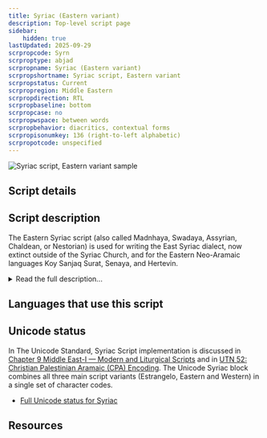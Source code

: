 ```yaml
---
title: Syriac (Eastern variant)
description: Top-level script page
sidebar:
    hidden: true
lastUpdated: 2025-09-29
scrpropcode: Syrn
scrproptype: abjad
scrpropname: Syriac (Eastern variant)
scrpropshortname: Syriac script, Eastern variant
scrpropstatus: Current
scrpropregion: Middle Eastern
scrpropdirection: RTL
scrpropbaseline: bottom
scrpropcase: no
scrpropwspace: between words
scrpropbehavior: diacritics, contextual forms
scrpropisonumkey: 136 (right-to-left alphabetic)
scrpropotcode: unspecified
---
```



![Syriac script, Eastern variant sample](../images/syrn-sample.png "From Wikipedia.")

## Script details

<ScriptDetails />

## Script description

The Eastern Syriac script (also called Madnhaya, Swadaya, Assyrian, Chaldean, or Nestorian) is used for writing the East Syriac dialect, now extinct outside of the Syriac Church, and for the Eastern Neo-Aramaic languages Koy Sanjaq Surat, Senaya, and Hertevin.

<details>
<summary>Read the full description...</summary>The script is closely related to the older Estrangelo style of Syriac writing, from which it is derived. Around the 6th century a schism in the Syrian church saw those in the West generally becoming Jacobite Christians and those in the East generally becoming Nestorian Christians. As the two groups diverged, so did their writing styles, until there were two distinct but related variants of the script.

Both East and West Syriac are written from right to left in a cursive style; most letters are joined on one or both sides to the letters around them. There are twenty-two letters in the inventory, all representing consonants. Three of these are _matres lectionis_, they can either represent the consonants [ʔ], [w] and [j], or the vowels [a], [u/o], [ɪ/e/ɛ] respectively. Eastern Syriac writing also employs a vowel pointing system developed from the Estrangelo system, whereby vowels are indicated using diacritics composed mainly of dots. Some vowels are written by adding a curved stroke to the consonant and writing the dot above/below that stroke.

Eastern Syriac writing also spread to Central Asia, where it was written vertically. The Mongolian, Manchu and Kalmuk scripts (also written vertically) are derived from this style of writing.
</details>

## Languages that use this script

<WsList script='Syrn' wsMax='5' />

## Unicode status

In The Unicode Standard, Syriac Script implementation is discussed in [Chapter 9 Middle East-I — Modern and Liturgical Scripts](https://www.unicode.org/versions/latest/core-spec/chapter-9/#G13005) and in [UTN 52: Christian Palestinian Aramaic (CPA) Encoding](https://www.unicode.org/notes/tn52/). The Unicode Syriac block combines all three main script variants (Estrangelo, Eastern and Western) in a single set of character codes.

- [Full Unicode status for Syriac](/scrlang/unicode/syrc-unicode)



## Resources

<ScriptResources detailSummary='seemore' />

